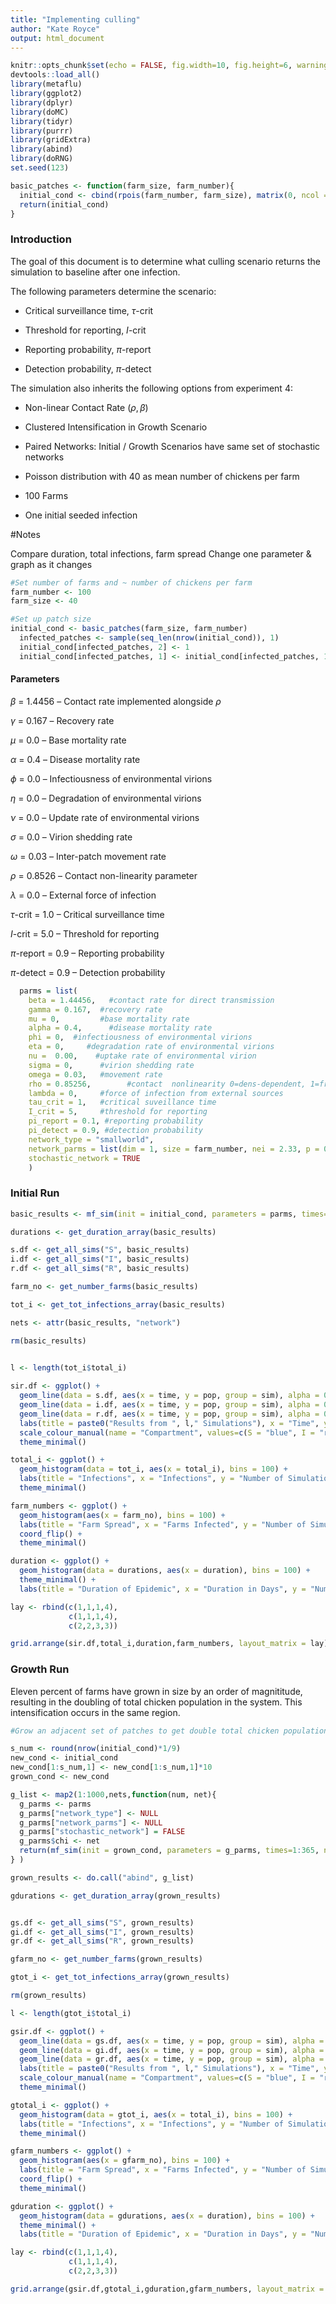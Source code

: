 ```yaml
---
title: "Implementing culling"
author: "Kate Royce"
output: html_document
---
```



```r
knitr::opts_chunk$set(echo = FALSE, fig.width=10, fig.height=6, warning = FALSE)
devtools::load_all()
library(metaflu)
library(ggplot2)
library(dplyr)
library(doMC)
library(tidyr)
library(purrr)
library(gridExtra)
library(abind)
library(doRNG)
set.seed(123)
```

```r

basic_patches <- function(farm_size, farm_number){
  initial_cond <- cbind(rpois(farm_number, farm_size), matrix(0, ncol = 3, nrow = farm_number))
  return(initial_cond)
}
```

### Introduction

The goal of this document is to determine what culling scenario returns the simulation to baseline after one infection.

The following parameters determine the scenario:

- Critical surveillance time, $\tau$-crit

- Threshold for reporting, $I$-crit

- Reporting probability, $\pi$-report

- Detection probability, $\pi$-detect

The simulation also inherits the following options from experiment 4:

- Non-linear Contact Rate ($\rho, \beta$)

- Clustered Intensification in Growth Scenario

- Paired Networks: Initial / Growth Scenarios have same set of stochastic networks

- Poisson distribution with 40 as mean number of chickens per farm

- 100 Farms

- One initial seeded infection

#Notes

Compare duration, total infections, farm spread 
Change one parameter & graph as it changes


```r
#Set number of farms and ~ number of chickens per farm
farm_number <- 100
farm_size <- 40

#Set up patch size
initial_cond <- basic_patches(farm_size, farm_number)
  infected_patches <- sample(seq_len(nrow(initial_cond)), 1)
  initial_cond[infected_patches, 2] <- 1
  initial_cond[infected_patches, 1] <- initial_cond[infected_patches, 1] - 1

```

#### Parameters

$\beta$ = 1.4456 -- Contact rate implemented alongside $\rho$

$\gamma$ = 0.167 -- Recovery rate

$\mu$ = 0.0 -- Base mortality rate

$\alpha$ = 0.4 -- Disease mortality rate

$\phi$ = 0.0 -- Infectiousness of environmental virions

$\eta$ = 0.0 -- Degradation of environmental virions

$\nu$ = 0.0 -- Update rate of environmental virions

$\sigma$ = 0.0 -- Virion shedding rate

$\omega$ = 0.03 -- Inter-patch movement rate

$\rho$ = 0.8526 -- Contact non-linearity parameter

$\lambda$ = 0.0 -- External force of infection

$\tau$-crit = 1.0 -- Critical surveillance time

$I$-crit = 5.0 -- Threshold for reporting

$\pi$-report = 0.9 -- Reporting probability

$\pi$-detect = 0.9 -- Detection probability

```r
  parms = list(
    beta = 1.44456,   #contact rate for direct transmission
    gamma = 0.167,  #recovery rate
    mu = 0,         #base mortality rate
    alpha = 0.4,      #disease mortality rate
    phi = 0,  #infectiousness of environmental virions
    eta = 0,     #degradation rate of environmental virions
    nu =  0.00,    #uptake rate of environmental virion
    sigma = 0,      #virion shedding rate
    omega = 0.03,   #movement rate
    rho = 0.85256,        #contact  nonlinearity 0=dens-dependent, 1=freq-dependent
    lambda = 0,     #force of infection from external sources
    tau_crit = 1,   #critical suveillance time
    I_crit = 5,     #threshold for reporting
    pi_report = 0.1, #reporting probability
    pi_detect = 0.9, #detection probability
    network_type = "smallworld",
    network_parms = list(dim = 1, size = farm_number, nei = 2.33, p = 0.0596, multiple = FALSE, loops = FALSE),
    stochastic_network = TRUE
    )
```

### Initial Run

```r
basic_results <- mf_sim(init = initial_cond, parameters = parms, times=1:365, n_sims = 1000)

durations <- get_duration_array(basic_results)

s.df <- get_all_sims("S", basic_results)
i.df <- get_all_sims("I", basic_results)
r.df <- get_all_sims("R", basic_results)

farm_no <- get_number_farms(basic_results)

tot_i <- get_tot_infections_array(basic_results)

nets <- attr(basic_results, "network")

rm(basic_results)
  
```

```r
l <- length(tot_i$total_i)

sir.df <- ggplot() +
  geom_line(data = s.df, aes(x = time, y = pop, group = sim), alpha = 0.05, color = "blue") +
  geom_line(data = i.df, aes(x = time, y = pop, group = sim), alpha = 0.05, color = "red") +
  geom_line(data = r.df, aes(x = time, y = pop, group = sim), alpha = 0.05, color = "green") +
  labs(title = paste0("Results from ", l," Simulations"), x = "Time", y = "Population") +
  scale_colour_manual(name = "Compartment", values=c(S = "blue", I = "red", R = "green")) +
  theme_minimal()

total_i <- ggplot() +
  geom_histogram(data = tot_i, aes(x = total_i), bins = 100) +
  labs(title = "Infections", x = "Infections", y = "Number of Simulations") +
  theme_minimal()

farm_numbers <- ggplot() +
  geom_histogram(aes(x = farm_no), bins = 100) +
  labs(title = "Farm Spread", x = "Farms Infected", y = "Number of Simulations") +
  coord_flip() +
  theme_minimal()

duration <- ggplot() +
  geom_histogram(data = durations, aes(x = duration), bins = 100) +
  theme_minimal() +
  labs(title = "Duration of Epidemic", x = "Duration in Days", y = "Number of Simulations")

lay <- rbind(c(1,1,1,4),
             c(1,1,1,4),
             c(2,2,3,3))

grid.arrange(sir.df,total_i,duration,farm_numbers, layout_matrix = lay)

```

### Growth Run

Eleven percent of farms have grown in size by an order of magnititude, resulting in the doubling of total chicken population in the system. This intensification occurs in the same region.

```r
#Grow an adjacent set of patches to get double total chicken population

s_num <- round(nrow(initial_cond)*1/9)
new_cond <- initial_cond
new_cond[1:s_num,1] <- new_cond[1:s_num,1]*10
grown_cond <- new_cond

g_list <- map2(1:1000,nets,function(num, net){
  g_parms <- parms
  g_parms["network_type"] <- NULL
  g_parms["network_parms"] <- NULL
  g_parms["stochastic_network"] = FALSE
  g_parms$chi <- net
  return(mf_sim(init = grown_cond, parameters = g_parms, times=1:365, n_sims = 1))
} )

grown_results <- do.call("abind", g_list)

gdurations <- get_duration_array(grown_results)


gs.df <- get_all_sims("S", grown_results)
gi.df <- get_all_sims("I", grown_results)
gr.df <- get_all_sims("R", grown_results)

gfarm_no <- get_number_farms(grown_results)

gtot_i <- get_tot_infections_array(grown_results)

rm(grown_results)

```

```r
l <- length(gtot_i$total_i)

gsir.df <- ggplot() +
  geom_line(data = gs.df, aes(x = time, y = pop, group = sim), alpha = 0.05, color = "blue") +
  geom_line(data = gi.df, aes(x = time, y = pop, group = sim), alpha = 0.05, color = "red") +
  geom_line(data = gr.df, aes(x = time, y = pop, group = sim), alpha = 0.05, color = "green") +
  labs(title = paste0("Results from ", l," Simulations"), x = "Time", y = "Population") +
  scale_colour_manual(name = "Compartment", values=c(S = "blue", I = "red", R = "green")) +
  theme_minimal()

gtotal_i <- ggplot() +
  geom_histogram(data = gtot_i, aes(x = total_i), bins = 100) +
  labs(title = "Infections", x = "Infections", y = "Number of Simulations") +
  theme_minimal()

gfarm_numbers <- ggplot() +
  geom_histogram(aes(x = gfarm_no), bins = 100) +
  labs(title = "Farm Spread", x = "Farms Infected", y = "Number of Simulations") +
  coord_flip() +
  theme_minimal()

gduration <- ggplot() +
  geom_histogram(data = gdurations, aes(x = duration), bins = 100) +
  theme_minimal() +
  labs(title = "Duration of Epidemic", x = "Duration in Days", y = "Number of Simulations")

lay <- rbind(c(1,1,1,4),
             c(1,1,1,4),
             c(2,2,3,3))

grid.arrange(gsir.df,gtotal_i,gduration,gfarm_numbers, layout_matrix = lay)

```


